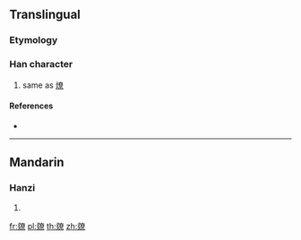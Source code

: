 ==Translingual==

===Etymology===
{{Han compound|炙|尞|c1=s|c2=p|t1=burn|ls=psc}}

===Han character===
{{Han char|rn=86|rad=火|as=16|sn=20|four=|canj=BFKCF}}

# same as [[燎]]

====References====
* {{Han ref|kx=0686.380|dkj=19573|hdz=32247.070|uh=7212|ud=29202}}

----

==Mandarin==

===Hanzi===
{{cmn-hanzi|pin=[[liào]] ([[liao4]])|wg=liao<sup>4</sup>}}

# {{defn|lang=cmn|sort=火16}}

[[fr:爒]]
[[pl:爒]]
[[th:爒]]
[[zh:爒]]